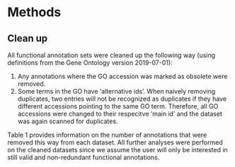 # Methods

## Clean up
All functional annotation sets were cleaned up the following way (using definitions from the Gene Ontology version 2019-07-01):

1. Any annotations where the GO accession was marked as obsolete were removed.
2. Some terms in the GO have 'alternative ids'. When naively removing duplicates, two entries will not be recognized as duplicates if they have different accessions pointing to the same GO term. Therefore, all GO accessions were changed to their respecitve 'main id' and the dataset was again scanned for duplicates.

Table 1 provides information on the number of annotations that were removed this way from each dataset.
All further analyses were performed on the cleaned datasets since we assume the user will only be interested in still valid and non-redundant functional annotations.
